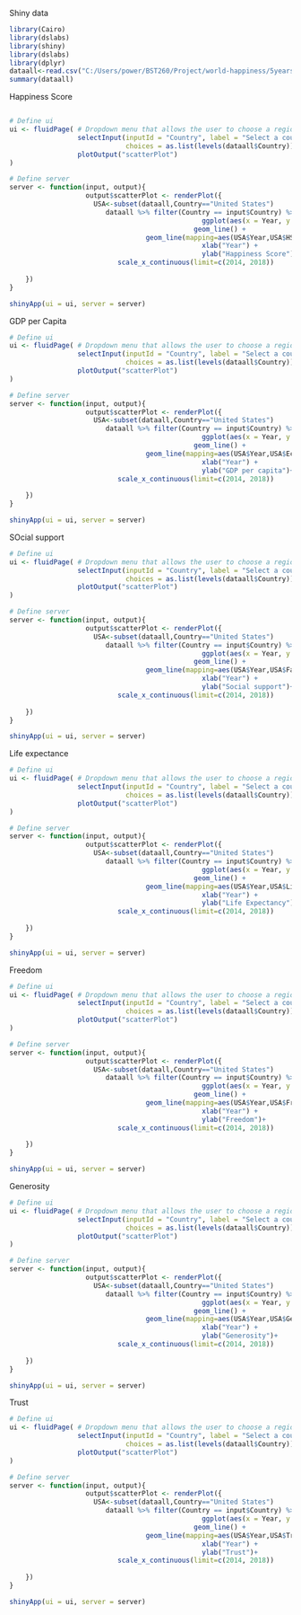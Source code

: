 Shiny data

```r
library(Cairo) 
library(dslabs)
library(shiny)
library(dslabs)
library(dplyr)
dataall<-read.csv("C:/Users/power/BST260/Project/world-happiness/5years.csv",header=T)
summary(dataall)
```

Happiness Score
```r
```


```r
# Define ui
ui <- fluidPage( # Dropdown menu that allows the user to choose a region
                 selectInput(inputId = "Country", label = "Select a country",
                             choices = as.list(levels(dataall$Country))),
                 plotOutput("scatterPlot")
)

# Define server
server <- function(input, output){
                   output$scatterPlot <- renderPlot({
                     USA<-subset(dataall,Country=="United States")
                        dataall %>% filter(Country == input$Country) %>%
                                                ggplot(aes(x = Year, y = HScore)) +
                                              geom_line() +
                                  geom_line(mapping=aes(USA$Year,USA$HScore),color="red")+
                                                xlab("Year") +
                                                ylab("Happiness Score")+
                           scale_x_continuous(limit=c(2014, 2018))
                          
    })
}

shinyApp(ui = ui, server = server)
```

GDP per Capita
```r
# Define ui
ui <- fluidPage( # Dropdown menu that allows the user to choose a region
                 selectInput(inputId = "Country", label = "Select a country",
                             choices = as.list(levels(dataall$Country))),
                 plotOutput("scatterPlot")
)

# Define server
server <- function(input, output){
                   output$scatterPlot <- renderPlot({
                     USA<-subset(dataall,Country=="United States")
                        dataall %>% filter(Country == input$Country) %>%
                                                ggplot(aes(x = Year, y = Economy)) +
                                              geom_line() +
                                  geom_line(mapping=aes(USA$Year,USA$Economy),color="red")+
                                                xlab("Year") +
                                                ylab("GDP per capita")+
                           scale_x_continuous(limit=c(2014, 2018))
                          
    })
}

shinyApp(ui = ui, server = server)
```

SOcial support
```r
# Define ui
ui <- fluidPage( # Dropdown menu that allows the user to choose a region
                 selectInput(inputId = "Country", label = "Select a country",
                             choices = as.list(levels(dataall$Country))),
                 plotOutput("scatterPlot")
)

# Define server
server <- function(input, output){
                   output$scatterPlot <- renderPlot({
                     USA<-subset(dataall,Country=="United States")
                        dataall %>% filter(Country == input$Country) %>%
                                                ggplot(aes(x = Year, y = Family)) +
                                              geom_line() +
                                  geom_line(mapping=aes(USA$Year,USA$Family),color="red")+
                                                xlab("Year") +
                                                ylab("Social support")+
                           scale_x_continuous(limit=c(2014, 2018))
                          
    })
}

shinyApp(ui = ui, server = server)
```
Life expectance
```r
# Define ui
ui <- fluidPage( # Dropdown menu that allows the user to choose a region
                 selectInput(inputId = "Country", label = "Select a country",
                             choices = as.list(levels(dataall$Country))),
                 plotOutput("scatterPlot")
)

# Define server
server <- function(input, output){
                   output$scatterPlot <- renderPlot({
                     USA<-subset(dataall,Country=="United States")
                        dataall %>% filter(Country == input$Country) %>%
                                                ggplot(aes(x = Year, y = Life.expectancy)) +
                                              geom_line() +
                                  geom_line(mapping=aes(USA$Year,USA$Life.expectancy),color="red")+
                                                xlab("Year") +
                                                ylab("Life Expectancy")+
                           scale_x_continuous(limit=c(2014, 2018))
                          
    })
}

shinyApp(ui = ui, server = server)
```

Freedom
```r
# Define ui
ui <- fluidPage( # Dropdown menu that allows the user to choose a region
                 selectInput(inputId = "Country", label = "Select a country",
                             choices = as.list(levels(dataall$Country))),
                 plotOutput("scatterPlot")
)

# Define server
server <- function(input, output){
                   output$scatterPlot <- renderPlot({
                     USA<-subset(dataall,Country=="United States")
                        dataall %>% filter(Country == input$Country) %>%
                                                ggplot(aes(x = Year, y = Freedom)) +
                                              geom_line() +
                                  geom_line(mapping=aes(USA$Year,USA$Freedom),color="red")+
                                                xlab("Year") +
                                                ylab("Freedom")+
                           scale_x_continuous(limit=c(2014, 2018))
                          
    })
}

shinyApp(ui = ui, server = server)
```
Generosity
```r
# Define ui
ui <- fluidPage( # Dropdown menu that allows the user to choose a region
                 selectInput(inputId = "Country", label = "Select a country",
                             choices = as.list(levels(dataall$Country))),
                 plotOutput("scatterPlot")
)

# Define server
server <- function(input, output){
                   output$scatterPlot <- renderPlot({
                     USA<-subset(dataall,Country=="United States")
                        dataall %>% filter(Country == input$Country) %>%
                                                ggplot(aes(x = Year, y = Generosity)) +
                                              geom_line() +
                                  geom_line(mapping=aes(USA$Year,USA$Generosity),color="red")+
                                                xlab("Year") +
                                                ylab("Generosity")+
                           scale_x_continuous(limit=c(2014, 2018))
                          
    })
}

shinyApp(ui = ui, server = server)
```

Trust
```r
# Define ui
ui <- fluidPage( # Dropdown menu that allows the user to choose a region
                 selectInput(inputId = "Country", label = "Select a country",
                             choices = as.list(levels(dataall$Country))),
                 plotOutput("scatterPlot")
)

# Define server
server <- function(input, output){
                   output$scatterPlot <- renderPlot({
                     USA<-subset(dataall,Country=="United States")
                        dataall %>% filter(Country == input$Country) %>%
                                                ggplot(aes(x = Year, y = Trust)) +
                                              geom_line() +
                                  geom_line(mapping=aes(USA$Year,USA$Trust),color="red")+
                                                xlab("Year") +
                                                ylab("Trust")+
                           scale_x_continuous(limit=c(2014, 2018))
                          
    })
}

shinyApp(ui = ui, server = server)
```

